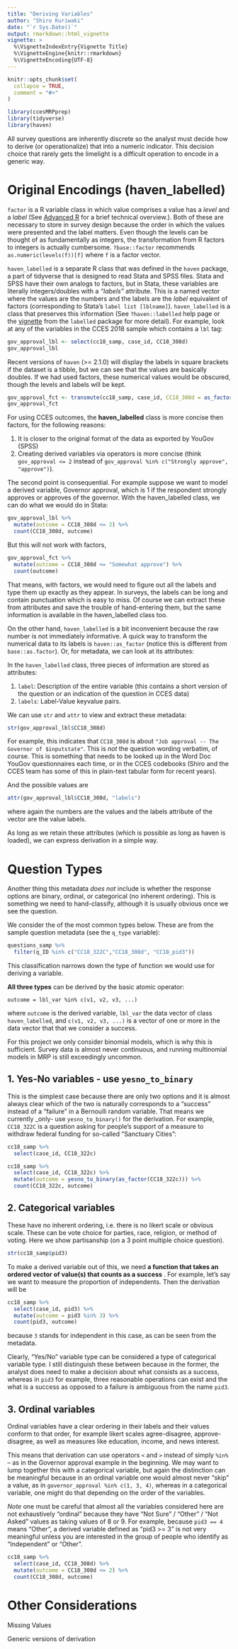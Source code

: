 ```yaml
---
title: "Deriving Variables"
author: "Shiro Kuriwaki"
date: "`r Sys.Date()`"
output: rmarkdown::html_vignette
vignette: >
  %\VignetteIndexEntry{Vignette Title}
  %\VignetteEngine{knitr::rmarkdown}
  %\VignetteEncoding{UTF-8}
---
```


```r
knitr::opts_chunk$set(
  collapse = TRUE,
  comment = "#>"
)

library(ccesMRPprep)
library(tidyverse)
library(haven)
```

All survey questions are inherently discrete so the analyst must decide how to derive (or operationalize) that into a numeric indicator. This decision choice that rarely gets the limelight is a difficult operation to encode in a generic way.

# Original Encodings (haven_labelled)   

`factor` is a R variable class in which value comprises a value has a _level_ and a _label_ (See [Advanced R](http://adv-r.had.co.nz/Data-structures.html#attributes) for a brief technical overview.). Both of these are necessary to store in survey design because the order in which the values were presented and the label matters. Even though the levels can be thought of as fundamentally as integers, the transformation from R factors to integers is actually cumbersome. `?base::factor` recommends `as.numeric(levels(f))[f]` where `f` is a factor vector. 

`haven_labelled` is a separate R class that was defined in the `haven` package, a part of tidyverse that is designed to read Stata and SPSS files. Stata and SPSS have their own analogs to factors, but in Stata, these variables are literally integers/doubles with a _"labels"_ attribute. This is a named vector where the values are the numbers and the labels are the _label_ equivalent of factors (corresponding to Stata's `label list [lblname]`). `haven_labelled` is a class that preserves this information (See `?haven::labelled` help page or the [vignette](https://cran.r-project.org/web/packages/labelled/vignettes/intro_labelled.html) from the `labelled` package for more detail).  For example, look at any of the variables in the CCES 2018 sample which contains a `lbl` tag:

```r
gov_approval_lbl <- select(cc18_samp, case_id, CC18_308d)
gov_approval_lbl
```

Recent versions of `haven` (>= 2.1.0) will display the labels in square brackets if the dataset is a tibble, but we can see that the values are basically doubles.  If we had used factors, these numerical values would be obscured, though the levels and labels will be kept.

```r
gov_approval_fct <- transmute(cc18_samp, case_id, CC18_308d = as_factor(CC18_308d))
gov_approval_fct
```

For using CCES outcomes, the __haven_labelled__ class is more concise then factors, for the following reasons:

1. It is closer to the original format of the data as exported by YouGov (SPSS)
2. Creating derived variables via operators is more concise (think `gov_approval <= 2` instead of `gov_approval %in% c("Strongly approve", "approve")`).



The second point is consequential. For example suppose we want to model a derived variable, Governor approval, which is 1 if the respondent strongly approves or approves of the governor. With the haven_labelled class, we can do what we would do in Stata:

```r
gov_approval_lbl %>% 
  mutate(outcome = CC18_308d <= 2) %>% 
  count(CC18_308d, outcome)
```

But this will not work with factors, 
```r
gov_approval_fct %>% 
  mutate(outcome = CC18_308d <= "Somewhat approve") %>% 
  count(outcome)
```
That means, with factors, we would need to figure out all the labels and type them up exactly as they appear. In surveys, the labels can be long and contain punctuation which is easy to miss. Of course we can extract these from attributes and save the trouble of hand-entering them, but the same information is available in the haven_labelled class too. 

On the other hand, `haven_labelled` is a bit inconvenient because the raw number is not immediately informative. A quick way to transform the numerical data to its labels is `haven::as_factor` (notice this is different from `base::as.factor`). Or, for metadata, we can look at its attributes:



In the `haven_labelled` class, three pieces of information are stored  as attributes:

1. `label`: Description of the entire variable (this contains a short version of the question or an indication of the question in CCES data)
2. `labels`: Label-Value keyvalue pairs.


We can use `str` and `attr` to view and extract these metadata:

```r
str(gov_approval_lbl$CC18_308d)
```

For example, this indicates that `CC18_308d` is about `"Job approval -- The Governor of $inputstate"`. This is _not_ the question wording verbatim, of course. This is something that needs to be looked up in the Word Doc YouGov questionnaires each time, or in the CCES codebooks (Shiro and the CCES team has some of this in plain-text tabular form for recent years). 

And the possible values are 

```r
attr(gov_approval_lbl$CC18_308d, "labels")
```

where again the numbers are the values and the labels attribute of the vector are the value labels.


As long as we retain these attributes (which is possible as long as haven is loaded), we can express derivation in a simple way.



# Question Types


Another thing this metadata _does not_ include is whether the response options are binary, ordinal, or categorical (no inherent ordering). This is something we need to hand-classify, although it is usually obvious once we see the question. 

We consider the of the most common types below.  These are from the sample question metadata (see the `q_type` variable):

```r
questions_samp %>% 
  filter(q_ID %in% c("CC18_322C","CC18_308d", "CC18_pid3"))
```


This classification narrows down the type of function we would use for deriving a variable.  


__All three types__ can be derived by the basic atomic operator:

```
outcome = lbl_var %in% c(v1, v2, v3, ...)
```

where `outcome` is the derived variable, `lbl_var` the data vector of class `haven_labelled`, and `c(v1, v2, v3, ...)` is a vector of one or more in the data vector that that we consider a success. 

For this project we only consider binomial models, which is why this is sufficient. Survey data is almost never continuous, and running multinomial models in MRP is still exceedingly uncommon. 



## 1. Yes-No variables  - use `yesno_to_binary`

This is the simplest case because there are only two options and it is almost always clear which of the two is naturally corresponds to a "success" instead of a "failure" in a Bernoulli random variable. That means we currently _only- use `yesno_to_binary()` for the derivation. For example, `CC18_322C` is a question asking for people's support of a measure to withdraw federal funding for so-called "Sanctuary Cities":



```r
cc18_samp %>% 
  select(case_id, CC18_322c)
```

```r
cc18_samp %>% 
  select(case_id, CC18_322c) %>% 
  mutate(outcome = yesno_to_binary(as_factor(CC18_322c))) %>% 
  count(CC18_322c, outcome)
```




## 2. Categorical variables

These have no inherent ordering, i.e. there is no likert scale or obvious scale. These can be vote choice for parties, race, religion, or method of voting. Here we show partisanship (on a 3 point multiple choice question). 

```r
str(cc18_samp$pid3)
```



To make a derived variable out of this, we need __a function that takes an ordered vector of value(s) that counts as a success__ . For example, let's say we want to measure the proportion of independents. Then the derivation will be 

```r
cc18_samp %>% 
  select(case_id, pid3) %>% 
  mutate(outcome = pid3 %in% 3) %>% 
  count(pid3, outcome)
```
because `3` stands for independent in this case, as can be seen from the metadata.

Clearly, "Yes/No" variable type can be considered a type of categorical variable type.  I still distinguish these between because in the former, the analyst does need to make a decision about what consists as a success, whereas in `pid3` for example, three reasonable operations can exist and the what is a success as opposed to a failure is ambiguous from the name `pid3`.

## 3. Ordinal variables

Ordinal variables have a clear ordering in their labels and their values conform to that order, for example likert scales agree-disagree, approve-disagree, as well as measures like education, income, and news interest.

This  means that derivation can use operators `<` and `>` instead of simply `%in%` -- as in the Governor approval example in the beginning. We may want to lump  together this with a categorical variable, but again  the distinction can be meaningful because in  an ordinal variable one would almost never "skip" a value, as in `governor_approval %in% c(1, 3, 4)`, whereas in a categorical variable, one might do that depending on the order of the variables. 


_Note_ one must be careful that almost all the variables considered here are not exhaustively "ordinal" because they have "Not Sure" / "Other" / "Not Asked" values as taking values of 8 or 9. For example, because `pid3 == 4` means "Other", a derived variable defined as "pid3 >= 3" is not very meaningful unless you are interested in the group of people who identify as "Independent" or "Other".

```r
cc18_samp %>% 
  select(case_id, CC18_308d) %>% 
  mutate(outcome = CC18_308d <= 2) %>% 
  count(CC18_308d, outcome)
```



# Other Considerations

Missing Values

Generic versions of derivation
